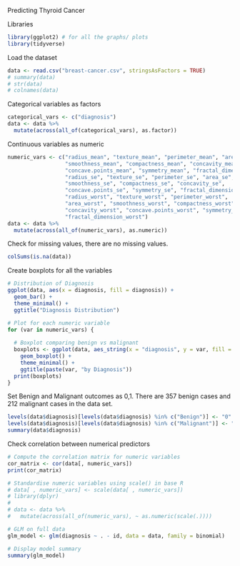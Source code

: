Predicting Thyroid Cancer

Libraries
```r
library(ggplot2) # for all the graphs/ plots
library(tidyverse)
```

Load the dataset
```r
data <- read.csv("breast-cancer.csv", stringsAsFactors = TRUE)
# summary(data)
# str(data)
# colnames(data)
```

Categorical variables as factors
```r
categorical_vars <- c("diagnosis")
data <- data %>%
  mutate(across(all_of(categorical_vars), as.factor))
```

Continuous variables as numeric
```r
numeric_vars <- c("radius_mean", "texture_mean", "perimeter_mean", "area_mean", 
                  "smoothness_mean", "compactness_mean", "concavity_mean", 
                  "concave.points_mean", "symmetry_mean", "fractal_dimension_mean",
                  "radius_se", "texture_se", "perimeter_se", "area_se",
                  "smoothness_se", "compactness_se", "concavity_se",
                  "concave.points_se", "symmetry_se", "fractal_dimension_se",
                  "radius_worst", "texture_worst", "perimeter_worst",
                  "area_worst", "smoothness_worst", "compactness_worst",
                  "concavity_worst", "concave.points_worst", "symmetry_worst",
                  "fractal_dimension_worst")
data <- data %>%
  mutate(across(all_of(numeric_vars), as.numeric))
```

Check for missing values, there are no missing values.
```r
colSums(is.na(data))
```

Create boxplots for all the variables
```r
# Distribution of Diagnosis
ggplot(data, aes(x = diagnosis, fill = diagnosis)) + 
  geom_bar() +
  theme_minimal() +
  ggtitle("Diagnosis Distribution")

# Plot for each numeric variable
for (var in numeric_vars) {
  
  # Boxplot comparing benign vs malignant
  boxplots <- ggplot(data, aes_string(x = "diagnosis", y = var, fill = "diagnosis")) +
    geom_boxplot() +
    theme_minimal() +
    ggtitle(paste(var, "by Diagnosis"))
  print(boxplots)
}
```



Set Benign and Malignant outcomes as 0,1.
There are 357 benign cases and 212 malignant cases in the data set.
```r
levels(data$diagnosis)[levels(data$diagnosis) %in% c("Benign")] <- "0"
levels(data$diagnosis)[levels(data$diagnosis) %in% c("Malignant")] <- "1"
summary(data$diagnosis)
```




Check correlation between numerical predictors
```r
# Compute the correlation matrix for numeric variables
cor_matrix <- cor(data[, numeric_vars])
print(cor_matrix)


```



```r
# Standardise numeric variables using scale() in base R
# data[ , numeric_vars] <- scale(data[ , numeric_vars])
# library(dplyr)
# 
# data <- data %>%
#   mutate(across(all_of(numeric_vars), ~ as.numeric(scale(.))))
```



```r
# GLM on full data
glm_model <- glm(diagnosis ~ . - id, data = data, family = binomial)

# Display model summary
summary(glm_model)
```





